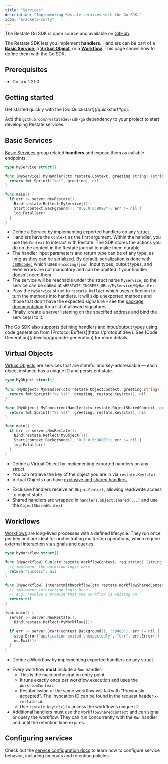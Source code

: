 ```yaml
---
title: "Services"
description: "Implementing Restate services with the Go SDK."
icon: "brackets-curly"
---
```



The Restate Go SDK is open source and available on [GitHub](https://github.com/restatedev/sdk-go).

The Restate SDK lets you implement **handlers**. Handlers can be part of a **[Basic Service](/foundations/services#basic-service)**, a **[Virtual Object](/foundations/services#virtual-object)**, or a **[Workflow](/foundations/services#workflow)**. This page shows how to define them with the Go SDK.

## Prerequisites
- Go: >= 1.21.0

## Getting started
<Tip>
    Get started quickly with the [Go Quickstart](/quickstart#go).
</Tip>

Add the `github.com/restatedev/sdk-go` dependency to your project to start developing Restate services.


## Basic Services

[Basic Services](/foundations/services) group related **handlers** and expose them as callable endpoints:

```go {"CODE_LOAD::go/develop/myservice/main.go?collapse_prequel"} 
type MyService struct{}

func (MyService) MyHandler(ctx restate.Context, greeting string) (string, error) {
  return fmt.Sprintf("%s!", greeting), nil
}

func main() {
  if err := server.NewRestate().
    Bind(restate.Reflect(MyService{})).
    Start(context.Background(), "0.0.0.0:9080"); err != nil {
    log.Fatal(err)
  }
}
```

- Define a Service by implementing exported handlers on any struct.
- Handlers have the `Context` as the first argument.
Within the handler, you use the `Context` to interact with Restate.
The SDK stores the actions you do on the context in the Restate journal to make them durable.
- The handler input parameters and return type can be of any type, as long as
they can be serialized. By default, serialization is done with [`JSONCodec`](https://pkg.go.dev/github.com/restatedev/sdk-go/encoding#PayloadCodec)
which uses `encoding/json`. Input types, output types, and even errors are not mandatory
and can be omitted if your handler doesn't need them.
- The service will be reachable under the struct name `MyService`, so the service can be
called at `<RESTATE_INGRESS_URL>/MyService/MyHandler`.
- Pass the `MyService` struct to `restate.Reflect` which uses reflection to turn
the methods into handlers. It will skip unexported methods and those that
don't have the expected signature - see the [package documentation](https://pkg.go.dev/github.com/restatedev/sdk-go#Reflect)
for a list of allowed signatures.
- Finally, create a server listening on the specified address and bind the
service(s) to it.


<Tip>
    The Go SDK also supports defining handlers and input/output types using
    code generation from [Protocol Buffers](https://protobuf.dev/). See
    [Code Generation](/develop/go/code-generation) for more details.
</Tip>

## Virtual Objects

[Virtual Objects](/foundations/services) are services that are stateful and key-addressable — each object instance has a unique ID and persistent state.

```go {"CODE_LOAD::go/develop/myvirtualobject/main.go?collapse_prequel"} 
type MyObject struct{}

func (MyObject) MyHandler(ctx restate.ObjectContext, greeting string) (string, error) {
  return fmt.Sprintf("%s %s!", greeting, restate.Key(ctx)), nil
}

func (MyObject) MyConcurrentHandler(ctx restate.ObjectSharedContext, greeting string) (string, error) {
  return fmt.Sprintf("%s %s!", greeting, restate.Key(ctx)), nil
}

func main() {
  if err := server.NewRestate().
    Bind(restate.Reflect(MyObject{})).
    Start(context.Background(), "0.0.0.0:9080"); err != nil {
    log.Fatal(err)
  }
}
```

- Define a Virtual Object by implementing exported handlers on any struct.
- You can retrieve the key of the object you are in via `restate.Key(ctx)`.
- Virtual Objects can have [exclusive and shared handlers](/foundations/handlers#handler-behavior).
* Exclusive handlers receive an `ObjectContext`, allowing read/write access to object state.
* Shared handlers are wrapped in `handlers.object.shared(...)` and use the `ObjectSharedContext`

## Workflows

[Workflows](/foundations/services) are long-lived processes with a defined lifecycle. They run once per key and are ideal for orchestrating multi-step operations, which require external interaction via signals and queries.

```go {"CODE_LOAD::go/develop/myworkflow/main.go?collapse_prequel"} 
type MyWorkflow struct{}

func (MyWorkflow) Run(ctx restate.WorkflowContext, req string) (string, error) {
  // implement the workflow logic here
  return "success", nil
}

func (MyWorkflow) InteractWithWorkflow(ctx restate.WorkflowSharedContext) error {
  // implement interaction logic here
  // e.g. resolve a promise that the workflow is waiting on
  return nil
}

func main() {
  server := server.NewRestate().
    Bind(restate.Reflect(MyWorkflow{}))

  if err := server.Start(context.Background(), ":9080"); err != nil {
    slog.Error("application exited unexpectedly", "err", err.Error())
    os.Exit(1)
  }
}
```

- Define a Workflow by implementing exported handlers on any struct.
* Every workflow **must** include a `Run` handler:
  * This is the main orchestration entry point
  * It runs exactly once per workflow execution and uses the `WorkflowContext`
  * Resubmission of the same workflow will fail with "Previously accepted". The invocation ID can be found in the request header `x-restate-id`.
  * Use `restate.Key(ctx)` to access the workflow's unique ID
* Additional handlers must use the `WorkflowSharedContext` and can signal or query the workflow. They can run concurrently with the `Run` handler and until the retention time expires.

## Configuring services
Check out the [service configuration docs](/services/configuration) to learn how to configure service behavior, including timeouts and retention policies.
